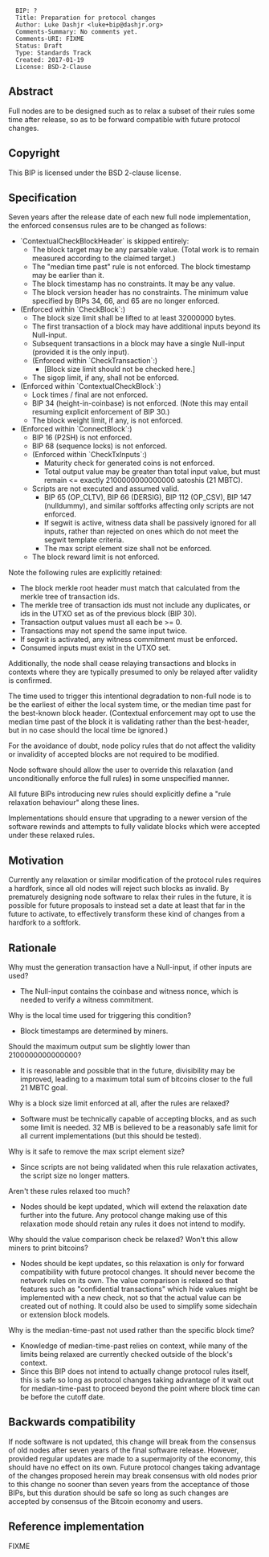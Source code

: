 <pre>
  BIP: ?
  Title: Preparation for protocol changes
  Author: Luke Dashjr <luke+bip@dashjr.org>
  Comments-Summary: No comments yet.
  Comments-URI: FIXME
  Status: Draft
  Type: Standards Track
  Created: 2017-01-19
  License: BSD-2-Clause
</pre>

==Abstract==

Full nodes are to be designed such as to relax a subset of their rules some time after release, so as to be forward compatible with future protocol changes.

==Copyright==

This BIP is licensed under the BSD 2-clause license.

==Specification==

Seven years after the release date of each new full node implementation, the enforced consensus rules are to be changed as follows:

* `ContextualCheckBlockHeader` is skipped entirely:
** The block target may be any parsable value. (Total work is to remain measured according to the claimed target.)
** The "median time past" rule is not enforced. The block timestamp may be earlier than it.
** The block timestamp has no constraints. It may be any value.
** The block version header has no constraints. The minimum value specified by BIPs 34, 66, and 65 are no longer enforced.
* (Enforced within `CheckBlock`:)
** The block size limit shall be lifted to at least 32000000 bytes.
** The first transaction of a block may have additional inputs beyond its Null-input.
** Subsequent transactions in a block may have a single Null-input (provided it is the only input).
** (Enforced within `CheckTransaction`:)
*** [Block size limit should not be checked here.]
** The sigop limit, if any, shall not be enforced.
* (Enforced within `ContextualCheckBlock`:)
** Lock times / final are not enforced.
** BIP 34 (height-in-coinbase) is not enforced. (Note this may entail resuming explicit enforcement of BIP 30.)
** The block weight limit, if any, is not enforced.
* (Enforced within `ConnectBlock`:)
** BIP 16 (P2SH) is not enforced.
** BIP 68 (sequence locks) is not enforced.
** (Enforced within `CheckTxInputs`:)
*** Maturity check for generated coins is not enforced.
*** Total output value may be greater than total input value, but must remain <= exactly 2100000000000000 satoshis (21 MBTC).
** Scripts are not executed and assumed valid.
*** BIP 65 (OP_CLTV), BIP 66 (DERSIG), BIP 112 (OP_CSV), BIP 147 (nulldummy), and similar softforks affecting only scripts are not enforced.
*** If segwit is active, witness data shall be passively ignored for all inputs, rather than rejected on ones which do not meet the segwit template criteria.
*** The max script element size shall not be enforced.
** The block reward limit is not enforced.

Note the following rules are explicitly retained:
* The block merkle root header must match that calculated from the merkle tree of transaction ids.
* The merkle tree of transaction ids must not include any duplicates, or ids in the UTXO set as of the previous block (BIP 30).
* Transaction output values must all each be >= 0.
* Transactions may not spend the same input twice.
* If segwit is activated, any witness commitment must be enforced.
* Consumed inputs must exist in the UTXO set.

Additionally, the node shall cease relaying transactions and blocks in contexts where they are typically presumed to only be relayed after validity is confirmed.

The time used to trigger this intentional degradation to non-full node is to be the earliest of either the local system time, or the median time past for the best-known block header.
(Contextual enforcement may opt to use the median time past of the block it is validating rather than the best-header, but in no case should the local time be ignored.)

For the avoidance of doubt, node policy rules that do not affect the validity or invalidity of accepted blocks are not required to be modified.

Node software should allow the user to override this relaxation (and unconditionally enforce the full rules) in some unspecified manner.

All future BIPs introducing new rules should explicitly define a "rule relaxation behaviour" along these lines.

Implementations should ensure that upgrading to a newer version of the software rewinds and attempts to fully validate blocks which were accepted under these relaxed rules.

==Motivation==

Currently any relaxation or similar modification of the protocol rules requires a hardfork, since all old nodes will reject such blocks as invalid.
By prematurely designing node software to relax their rules in the future, it is possible for future proposals to instead set a date at least that far in the future to activate, to effectively transform these kind of changes from a hardfork to a softfork.

==Rationale==

Why must the generation transaction have a Null-input, if other inputs are used?

* The Null-input contains the coinbase and witness nonce, which is needed to verify a witness commitment.

Why is the local time used for triggering this condition?

* Block timestamps are determined by miners.

Should the maximum output sum be slightly lower than 2100000000000000?

* It is reasonable and possible that in the future, divisibility may be improved, leading to a maximum total sum of bitcoins closer to the full 21 MBTC goal.

Why is a block size limit enforced at all, after the rules are relaxed?

* Software must be technically capable of accepting blocks, and as such some limit is needed. 32 MB is believed to be a reasonably safe limit for all current implementations (but this should be tested).

Why is it safe to remove the max script element size?

* Since scripts are not being validated when this rule relaxation activates, the script size no longer matters.

Aren't these rules relaxed too much?

* Nodes should be kept updated, which will extend the relaxation date further into the future. Any protocol change making use of this relaxation mode should retain any rules it does not intend to modify.

Why should the value comparison check be relaxed? Won't this allow miners to print bitcoins?

* Nodes should be kept updates, so this relaxation is only for forward compatibility with future protocol changes. It should never become the network rules on its own. The value comparison is relaxed so that features such as "confidential transactions" which hide values might be implemented with a new check, not so that the actual value can be created out of nothing. It could also be used to simplify some sidechain or extension block models.

Why is the median-time-past not used rather than the specific block time?

* Knowledge of median-time-past relies on context, while many of the limits being relaxed are currently checked outside of the block's context.
* Since this BIP does not intend to actually change protocol rules itself, this is safe so long as protocol changes taking advantage of it wait out for median-time-past to proceed beyond the point where block time can be before the cutoff date.

==Backwards compatibility==

If node software is not updated, this change will break from the consensus of old nodes after seven years of the final software release.
However, provided regular updates are made to a supermajority of the economy, this should have no effect on its own.
Future protocol changes taking advantage of the changes proposed herein may break consensus with old nodes prior to this change no sooner than seven years from the acceptance of those BIPs, but this duration should be safe so long as such changes are accepted by consensus of the Bitcoin economy and users.

==Reference implementation==

FIXME
